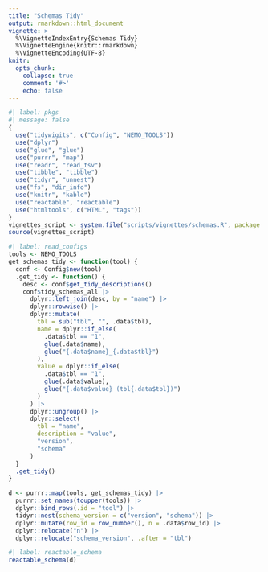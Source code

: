 ```yaml
---
title: "Schemas Tidy"
output: rmarkdown::html_document
vignette: >
  %\VignetteIndexEntry{Schemas Tidy}
  %\VignetteEngine{knitr::rmarkdown}
  %\VignetteEncoding{UTF-8}
knitr:
  opts_chunk:
    collapse: true
    comment: '#>'
    echo: false
---
```


```r
#| label: pkgs
#| message: false
{
  use("tidywigits", c("Config", "NEMO_TOOLS"))
  use("dplyr")
  use("glue", "glue")
  use("purrr", "map")
  use("readr", "read_tsv")
  use("tibble", "tibble")
  use("tidyr", "unnest")
  use("fs", "dir_info")
  use("knitr", "kable")
  use("reactable", "reactable")
  use("htmltools", c("HTML", "tags"))
}
vignettes_script <- system.file("scripts/vignettes/schemas.R", package = "tidywigits")
source(vignettes_script)
```

```r
#| label: read_configs
tools <- NEMO_TOOLS
get_schemas_tidy <- function(tool) {
  conf <- Config$new(tool)
  .get_tidy <- function() {
    desc <- conf$get_tidy_descriptions()
    conf$tidy_schemas_all |>
      dplyr::left_join(desc, by = "name") |>
      dplyr::rowwise() |>
      dplyr::mutate(
        tbl = sub("tbl", "", .data$tbl),
        name = dplyr::if_else(
          .data$tbl == "1",
          glue(.data$name),
          glue("{.data$name}_{.data$tbl}")
        ),
        value = dplyr::if_else(
          .data$tbl == "1",
          glue(.data$value),
          glue("{.data$value} (tbl{.data$tbl})")
        )
      ) |>
      dplyr::ungroup() |>
      dplyr::select(
        tbl = "name",
        description = "value",
        "version",
        "schema"
      )
  }
  .get_tidy()
}

d <- purrr::map(tools, get_schemas_tidy) |>
  purrr::set_names(toupper(tools)) |>
  dplyr::bind_rows(.id = "tool") |>
  tidyr::nest(schema_version = c("version", "schema")) |>
  dplyr::mutate(row_id = row_number(), n = .data$row_id) |>
  dplyr::relocate("n") |>
  dplyr::relocate("schema_version", .after = "tbl")
```

```r
#| label: reactable_schema
reactable_schema(d)
```
